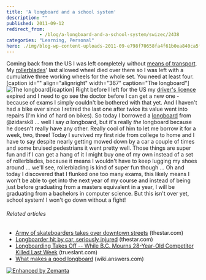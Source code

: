 ```yaml
---
title: 'A longboard and a school system'
description: ""
published: 2011-09-12
redirect_from: 
            - /blog/a-longboard-and-a-school-system/swizec/2438
categories: "Learning, Personal"
hero: ./img/blog-wp-content-uploads-2011-09-e798f70658fa4f61b0ea840ca5fcf50e_73.jpg
---
```

Coming back from the US I was left completely without [means of transport](http://en.wikipedia.org/wiki/Mode_of_transport "Mode of transport"). My [rollerblades](http://rollerblade.com "Rollerblade")&#x27; last allowed wheel died over there so I was left with a cumulative three working wheels for the whole set. You need at least four. \[caption id=&quot;&quot; align=&quot;alignright&quot; width=&quot;367&quot; caption=&quot;The longboard&quot;]![](./img/blog-wp-content-uploads-2011-09-e798f70658fa4f61b0ea840ca5fcf50e_73.jpg "The longboard")\[/caption] Right before I left for the US my [driver&#x27;s licence](http://en.wikipedia.org/wiki/Driver%27s_license "Driver's license") expired and I need to go see the doctor before I can get a new one - because of exams I simply couldn&#x27;t be bothered with that yet. And I haven&#x27;t had a bike ever since I retired the last one after twice its value went into repairs (I&#x27;m kind of hard on bikes). So today I borrowed a [longboard](http://en.wikipedia.org/wiki/Surfboard "Surfboard") from @zidarsk8 ... well I say _a_ longboard, but it&#x27;s really _the_ longboard because he doesn&#x27;t really have any other. Really cool of him to let me borrow it for a week, two, three! Today I survived my first ride from college to home and I have to say despite nearly getting mowed down by a car a couple of times and some bruised pedestrians it went pretty well. Those things are super fun and if I can get a hang of it I might buy one of my own instead of a set of rollerblades, because it means I wouldn&#x27;t have to keep lugging my shoes around ... we&#x27;ll see, rollerblading is kind of super fun though ... Oh and today I discovered that I flunked one too many exams, this likely means I won&#x27;t be able to get into the next year of my course and instead of being just before graduating from a masters equivalent in a year, I will be graduating from a bachelors in computer science. But this isn&#x27;t over yet, school system! I won&#x27;t go down without a fight!

###### Related articles

- [Army of skateboarders takes over downtown streets](http://www.thestar.com/news/article/1052107--army-of-skateboarders-takes-over-downtown-streets) (thestar.com)
- [Longboarder hit by car, seriously injured](http://www.thestar.com/news/article/1025357--longboarder-hit-by-car-seriously-injured) (thestar.com)
- [Longboarding Takes Off -- While B.C. Mourns 28-Year-Old Competitor Killed Last Week](http://trueslant.com/caitlinkelly/2010/07/21/longboarding-takes-off-while-b-c-mourns-28-year-old-competitor-killed-last-week/) (trueslant.com)
- [What makes a good longboard](http://wiki.answers.com/Q/What_makes_a_good_longboard) (wiki.answers.com)

[![Enhanced by Zemanta](http://img.zemanta.com/zemified_e.png?x-id=b8f04ab9-fe38-49fa-994c-eade8d20cc61)](http://www.zemanta.com/ "Enhanced by Zemanta")
